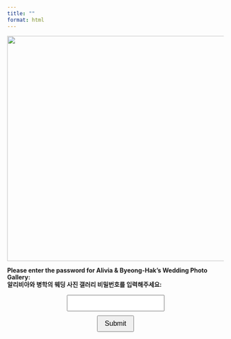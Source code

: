 ```yaml
---
title: ""
format: html
---
```




<div id="passwordPrompt">
  <p align="center">
    <img src="wedding_title3.png" width="525px">
  </p>
  <h4 style="margin: 0; line-height: 1.2;">Please enter the password for Alivia & Byeong-Hak's Wedding Photo Gallery:</h4>
  <h4 style="margin: 0; line-height: 1.2;">알리비아와 병학의 웨딩 사진 갤러리 비밀번호를 입력해주세요:</h4>
  
  <div style="display:block; margin:15px;"></div>

  <div style="text-align: center;">
  <form onsubmit="checkPassword(event)" style="display: inline-block;">
    <input type="password" id="password" style="padding: 8px; font-size: 1rem;">
      <div style="display:block; margin:10px;"></div>
    <button type="submit" style="padding: 8px 16px; font-size: 1rem;">Submit</button>
  </form>
  </div>
</div>


<div id="protectedContent" style="display:none;">
  <p align="center">
    <img src="wedding_title3.png" width="600px" tabindex="-1">
  </p>
  
### Welcome to the Alivia & Byeong-Hak's Wedding Photo Gallery!

  <p><a href="https://bcdanl.github.io/acbcweddingphoto" tabindex="-1" id="galleryLink">Click here! (여기를  클릭하세요!)</a></p>
</div>



<script>
function checkPassword(event) {
    event.preventDefault(); // Prevent form reload
    const correctPassword = "acbc25";
    const inputPassword = document.getElementById("password").value;

    if (inputPassword === correctPassword) {
        document.getElementById("protectedContent").style.display = "block";
        document.getElementById("passwordPrompt").style.display = "none";
        // Enable tab focus for protected content now
        document.getElementById("galleryLink").removeAttribute("tabindex");
    } else {
        alert("Incorrect password. Please try again.");
    }
}
</script>

